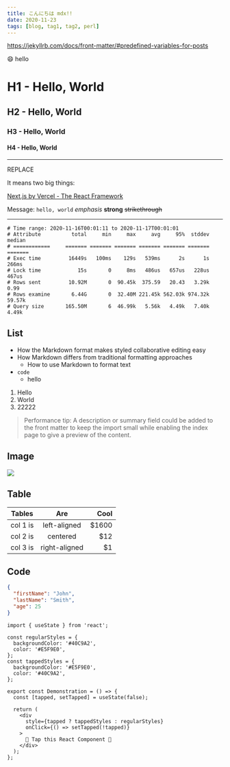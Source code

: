 ```yaml
---
title: こんにちは mdx!!
date: 2020-11-23
tags: [blog, tag1, tag2, perl]
---
```


https://jekyllrb.com/docs/front-matter/#predefined-variables-for-posts

:smile: hello

# H1 - Hello, World

## H2 - Hello, World

### H3 - Hello, World

#### H4 - Hello, World

---

REPLACE

It means two big things:

[Next.js by Vercel - The React Framework](https://nextjs.org/)

Message: `hello, world` _emphasis_ **strong** ~~strikethrough~~

---

```
# Time range: 2020-11-16T00:01:11 to 2020-11-17T00:01:01
# Attribute          total     min     max     avg     95%  stddev  median
# ============     ======= ======= ======= ======= ======= ======= =======
# Exec time         16449s   100ms    129s   539ms      2s      1s   266ms
# Lock time            15s       0     8ms   486us   657us   228us   467us
# Rows sent         10.92M       0  90.45k  375.59   20.43   3.29k    0.99
# Rows examine       6.44G       0  32.40M 221.45k 562.03k 974.32k  59.57k
# Query size       165.50M       6  46.99k   5.56k   4.49k   7.40k   4.49k
```

## List

- How the Markdown format makes styled collaborative editing easy
- How Markdown differs from traditional formatting approaches
  - How to use Markdown to format text
- `code`
  - hello

1. Hello
2. World
3. 22222

> Performance tip: A description or summary field could be added to the front matter to keep the import small while enabling the index page to give a preview of the content.

## Image

![](https://github.com/chakra-ui/chakra-ui/blob/master/logo/logo-colored@2x.png?raw=true)

## Table

| Tables   |      Are      |   Cool |
| -------- | :-----------: | -----: |
| col 1 is | left-aligned  | \$1600 |
| col 2 is |   centered    |   \$12 |
| col 3 is | right-aligned |    \$1 |

## Code

```json
{
  "firstName": "John",
  "lastName": "Smith",
  "age": 25
}
```

```tsx
import { useState } from 'react';

const regularStyles = {
  backgroundColor: '#40C9A2',
  color: '#E5F9E0',
};
const tappedStyles = {
  backgroundColor: '#E5F9E0',
  color: '#40C9A2',
};

export const Demonstration = () => {
  const [tapped, setTapped] = useState(false);

  return (
    <div
      style={tapped ? tappedStyles : regularStyles}
      onClick={() => setTapped(!tapped)}
    >
      🤜 Tap this React Component 🤛
    </div>
  );
};
```
